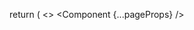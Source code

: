 
  return (
    <>
      <Component {...pageProps} />
      <Script
        id="umami"
        data-website-id="867d729e-a671-4adc-85b3-d0d510d995a6"
        src="https://static.m9n.dev/umami-events.js"
      />
    </>
  );
}
